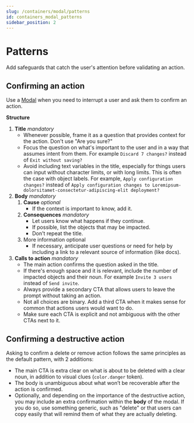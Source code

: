```yaml
---
slug: /containers/modal/patterns
id: containers_modal_patterns
sidebar_position: 2
---
```


# Patterns

Add safeguards that catch the user's attention before validating an action.

## Confirming an action
Use a [Modal](../components/layout/modal/overview.mdx#confirm-modal) when you need to interrupt a user and ask them to confirm an action.

<FigmaEmbed url="https://www.figma.com/file/Uo8iRqa0BaLSvD7BlyNqbp/Confirmation-prompts?type=design&node-id=6-343&mode=design&t=LrJcE5JqrDwsT5DX-0" title="Generic confirmation modal" />

**Structure**
1. **Title** _mandatory_
    - Whenever possible, frame it as a question that provides context for the action. Don't use "Are you sure?"
    - Focus the question on what's important to the user and in a way that assumes intent from them. For example `Discard 7 changes?` instead of `Exit without saving?`
    - Avoid including text variables in the title, especially for things users can input without character limits, or with long limits. This is often the case with object labels.
    For example, `Apply configuration changes?` instead of `Apply configuration changes to Loremipsum-dolorsitamet-consectetur-adipiscing-elit deployment?`
2. **Body** _mandatory_
    1. **Cause** _optional_
        - If the context is important to know, add it.
    2. **Consequences** _mandatory_
        - Let users know what happens if they continue.
        - If possible, list the objects that may be impacted.
        - Don't repeat the title.
    3. More information optional
        - If necessary, anticipate user questions or need for help by including a link to a relevant source of information (like docs).
3. **Calls to action** _mandatory_
    - The main action confirms the question asked in the title.
    - If there's enough space and it is relevant, include the number of impacted objects and their noun. For example `Invite 3 users` instead of `Send invite`.
    - Always provide a secondary CTA that allows users to leave the prompt without taking an action.
    - Not all choices are binary. Add a third CTA when it makes sense for common that actions users would want to do.
    - Make sure each CTA is explicit and not ambiguous with the other CTAs next to it.

## Confirming a destructive action
Asking to confirm a delete or remove action follows the same principles as the default pattern, with 2 additions:

- The main CTA is extra clear on what is about to be deleted with a clear noun, in addition to visual clues (`color.danger` token).
- The body is unambiguous about what won’t be recoverable after the action is confirmed.
- Optionally, and depending on the importance of the destructive action, you may include an extra confirmation within the **body** of the modal. If you do so, use something generic, such as "delete" or that users can copy easily that will remind them of what they are actually deleting.

<FigmaEmbed url="https://www.figma.com/file/Uo8iRqa0BaLSvD7BlyNqbp/Confirmation-prompts?type=design&node-id=501-990&mode=design&t=LrJcE5JqrDwsT5DX-0" title="Confirmation modal for a destructive action" />

